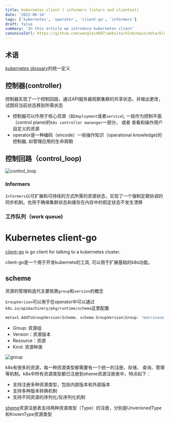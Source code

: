 ```yaml
---
title: kubernetes client ( informers listers and clientset)
date: '2022-06-14'
tags: ['kubernetes', 'operator', 'client-go', 'informers']
draft: false
summary: 'In this article we introduce kubernetes client'
canonicalUrl: https://github.com/wanglei4687/website/blob/main/data/blog/cloud-native/k8s-client.mdx
---
```


<TOCInline toc={props.toc} asDisclosure />

## 术语

[kubernetes glossary](https://kubernetes.io/docs/reference/glossary/?fundamental=true)的统一定义

## 控制器(controller)

控制器实现了一个控制回路，通过API服务器观察集群的共享状态，并做出更改，试图将当前状态移到所需状态

- 控制器可以作用于核心资源（如`deployment`或者`service`), 一般作为控制平面（control plane)的`k8s controller mananger`一部分， 或者
查看和操作用户自定义的资源
- operator是一种编码（encode）一些操作知识（operational knowledge)的控制器, 如管理应用的生命周期

## 控制回路（control_loop)

![control_loop](/static/images/control_loop.png)

### Informers

`Informers`以可扩展和可持续的方式所需的资源状态，实现了一个强制定期协调的同步机制。也用于确保集群状态和缓存在内存中的假定状态不发生漂移

### 工作队列（work queue)


# Kubernetes client-go

[client-go](https://github.com/kubernetes/client-go) is go client for talking to a kubernetes cluster.

client-go是一个用于开发kubernets的工具, 可以用于扩展基础的k8s功能。

## scheme

资源的管理和迭代主要依靠`group`和`version`的概念

`GroupVerison`可以用于在operator中可以通过`k8s.io/apimachinery/pkg/runtime/schema`这里配置

```go
metav1.AddToGroupVersion(Scheme, schema.GroupVersion{Group: "matrixone.matrixorigin.cn", Version: "v1alpha1"})
```

- Group: 资源组
- Version：资源版本
- Resource：资源
- Kind: 资源种类

![group](/static/images/group.png)

k8s有很多的资源，每一种资源类型都需要有一个统一的注册、存储、
查询、管理等机制。k8s中所有资源类型都已注册到sheme资源注册表中，特点如下：

- 支持注册多种资源类型，包括内部版本和外部版本
- 支持多种版本转换机制
- 支持不同资源的序列化/反序列化机制


[sheme](https://github.com/kubernetes/apimachinery/blob/master/pkg/runtime/scheme.go)资源注册表支持两种资源类型（Type）的注册，分别是UnverionedType和KnownType资源类型
